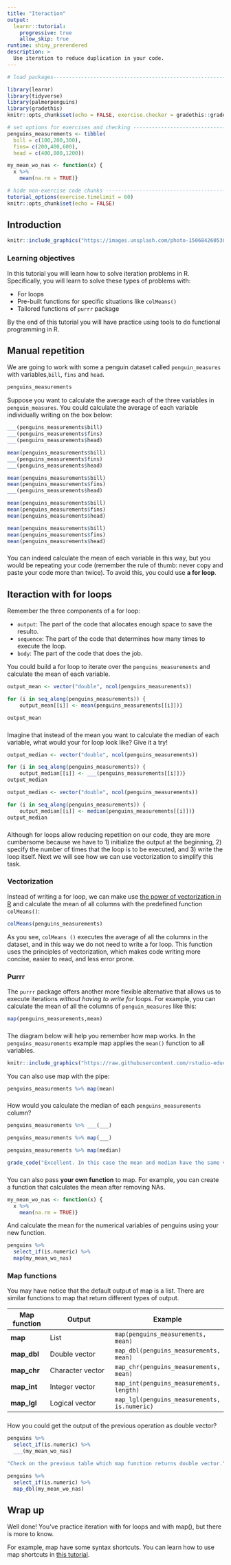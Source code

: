 ```yaml
---
title: "Iteraction"
output: 
  learnr::tutorial:
    progressive: true
    allow_skip: true
runtime: shiny_prerendered
description: >
  Use iteration to reduce duplication in your code.
---
```


<!-- Add JavaScript code for making the exercise code larger -->
<script language="JavaScript" src="js/exercise-font-size.js"></script>

```r
# load packages-----------------------------------------------------------------

library(learnr)
library(tidyverse)
library(palmerpenguins)
library(gradethis)
knitr::opts_chunk$set(echo = FALSE, exercise.checker = gradethis::grade_learnr)

# set options for exercises and checking ---------------------------------------
penguins_measurements <- tibble(
  bill = c(100,200,300),
  fins= c(200,400,600),
  head = c(400,800,1200))

my_mean_wo_nas <- function(x) {
  x %>%
    mean(na.rm = TRUE)}

# hide non-exercise code chunks ------------------------------------------------
tutorial_options(exercise.timelimit = 60)
knitr::opts_chunk$set(echo = FALSE)
```

## Introduction

```r
knitr::include_graphics("https://images.unsplash.com/photo-1506842605307-bbcbd9ea121f?ixlib=rb-1.2.1&ixid=MnwxMjA3fDB8MHxwaG90by1wYWdlfHx8fGVufDB8fHx8&auto=format&fit=crop&w=1267&q=80")
```

### Learning objectives

In this tutorial you will learn how to solve iteration problems in R. Specifically, you will learn to solve these types of problems with:

* For loops
* Pre-built functions for specific situations like `colMeans()`
* Tailored functions of `purrr` package

By the end of this tutorial you will have practice using tools to do functional programming in R.

## Manual repetition

We are going to work with some a penguin dataset called `penguin_measures` with variables,`bill`, `fins` and ` head`. 

```r
penguins_measurements
```
Suppose you want to calculate the average each of the three variables in `penguin_measures`. You could calculate the average of each variable individually writing on the box below:

```r
___(penguins_measurements$bill)
___(penguins_measurements$fins)
___(penguins_measurements$head)
```

```r
mean(penguins_measurements$bill)
___(penguins_measurements$fins)
___(penguins_measurements$head)
```

```r
mean(penguins_measurements$bill)
mean(penguins_measurements$fins)
___(penguins_measurements$head)
```

```r
mean(penguins_measurements$bill)
mean(penguins_measurements$fins)
mean(penguins_measurements$head)
```

```r
mean(penguins_measurements$bill)
mean(penguins_measurements$fins)
mean(penguins_measurements$head)
```

###

You can indeed calculate the mean of each variable in this way, but you would be repeating your code (remember the rule of thumb: never copy and paste your code more than twice). To avoid this, you could use  **a for loop**.


## Iteraction with for loops

Remember the three components of a for loop:

* `output`: The part of the code that allocates enough space to save the resulto. 
* `sequence`: The part of the code that determines how many times to execute the loop.
* `body`: The part of the code that does the job.

You could build a for loop to iterate over the `penguins_measurements` and calculate the mean of each variable.

```r
output_mean <- vector("double", ncol(penguins_measurements)) 

for (i in seq_along(penguins_measurements)) {    
    output_mean[[i]] <- mean(penguins_measurements[[i]])}      
```

```r
output_mean
```

###

Imagine that instead of the mean you want to calculate the median of each variable, what would your for loop look like? Give it a try!

```r
output_median <- vector("double", ncol(penguins_measurements)) 

for (i in seq_along(penguins_measurements)) {    
    output_median[[i]] <- ___(penguins_measurements[[i]])}      
output_median
```

```r
output_median <- vector("double", ncol(penguins_measurements)) 

for (i in seq_along(penguins_measurements)) {    
    output_median[[i]] <- median(penguins_measurements[[i]])}      
output_median
```

###

Although for loops allow reducing repetition on our code, they are more cumbersome because we have to 1) initialize the output at the beginning, 2) specify the number of times that the loop is to be executed, and 3) write the loop itself. Next we will see how we can use vectorization to simplify this task.

### Vectorization

Instead of writing a for loop, we can make use [the power of vectorization in R](https://swcarpentry.github.io/r-novice-gapminder/09-vectorization/) and calculate the mean of all columns with the predefined function `colMeans()`:

```r
colMeans(penguins_measurements)
```
As you see, `colMeans ()` executes the average of all the columns in the dataset, and in this way we do not need to write a for loop. This function uses the principles of vectorization, which makes code writing more concise, easier to read, and less error prone.

### Purrr

The `purrr` package offers another more flexible alternative that allows us to execute iterations _without having to write for_ loops. For example, you can calculate the mean of all the columns of `penguin_measures` like this:

```r
map(penguins_measurements,mean)
```

###
The diagram below will help you remember how map works. In the `penguins_measurements` example map applies the `mean()` function to all variables.

```r
knitr::include_graphics("https://raw.githubusercontent.com/rstudio-education/primers/master/iterate/map/www/images/map.png")
```

You can also use map with the pipe: 

```r
penguins_measurements %>% map(mean)
```

###

How would you calculate the median of each `penguins_measurements` column?

```r
penguins_measurements %>% ___(___)
```

```r
penguins_measurements %>% map(___)
```

```r
penguins_measurements %>% map(median)
```

```r
grade_code("Excellent. In this case the mean and median have the same value.")
```

###

You can also pass **your own function** to map. For example, you can create a function that calculates the mean after removing NAs.

```r
my_mean_wo_nas <- function(x) {
  x %>%
    mean(na.rm = TRUE)}
```

And calculate the mean for the numerical variables of penguins using your new function.

```r
penguins %>% 
  select_if(is.numeric) %>%
  map(my_mean_wo_nas)
```

###

### Map functions

You may have notice that the default output of map is a list. There are similar functions to map that return different types of output.

Map function    | Output                                               | Example
----------------- | ------------------------------------------------- | -------
**map**             | List                        | `map(penguins_measurements, mean)`
**map_dbl**             | Double vector                 | `map_dbl(penguins_measurements, mean)`
**map_chr**             | Character vector                        | `map_chr(penguins_measurements, mean)`
**map_int**             |  Integer vector                         | `map_int(penguins_measurements, length)`
**map_lgl**             | Logical vector                         | `map_lgl(penguins_measurements, is.numeric)`

###

How you could get the output of the previous operation as double vector? 

```r
penguins %>%
  select_if(is.numeric) %>%
  ___(my_mean_wo_nas)
```

```r
"Check on the previous table which map function returns double vector."
```

```r
penguins %>% 
  select_if(is.numeric) %>%
  map_dbl(my_mean_wo_nas)
```

## Wrap up

Well done! You've practice iteration with for loops and with map(), but there is more to know.

For example, map have some syntax shortcuts. You can learn how to use map shortcuts in [this tutorial](https://rstudio.cloud/learn/primers/5.3).


